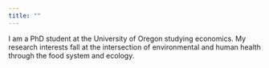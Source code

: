 ```yaml
---
title: ""
---
```


I am a PhD student at the University of Oregon studying economics. My research interests fall at the intersection of environmental and human health through the food system and ecology.

